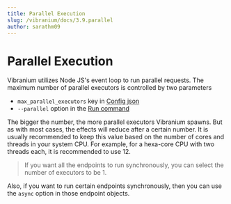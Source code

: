 ```yaml
---
title: Parallel Execution
slug: /vibranium/docs/3.9.parallel
author: sarathm09
---
```


# Parallel Execution

Vibranium utilizes Node JS's event loop to run parallel requests. The maximum number of parallel executors is controlled by two parameters

 - `max_parallel_executors` key in [Config json](../setup/1.5.config_json.md)
 - `--parallel` option in the [Run command](../cli/2.4.vc_r.md)


The bigger the number, the more parallel executors Vibranium spawns. But as with most cases, the effects will reduce after a certain number. It is usually recommended to keep this value based on the number of cores and threads in your system CPU. For example, for a hexa-core CPU with two threads each, it is recommended to use 12.

> If you want all the endpoints to run synchronously, you can select the number of executors to be 1.

Also, if you want to run certain endpoints synchronously, then you can use the `async` option in those endpoint objects.